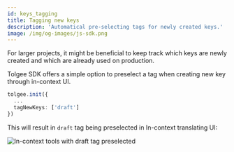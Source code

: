 ```yaml
---
id: keys_tagging
title: Tagging new keys
description: 'Automatical pre-selecting tags for newly created keys.'
image: /img/og-images/js-sdk.png
---
```




For larger projects, it might be beneficial to keep track which keys are newly created and which are already used on production.

Tolgee SDK offers a simple option to preselect a tag when creating new key through in-context UI.

```ts
tolgee.init({
  ...
  tagNewKeys: ['draft']
})
```

This will result in `draft` tag being preselected in In-context translating UI:

![In-context tools with draft tag preselected](/img/docs/sdk/draft-tag.webp)